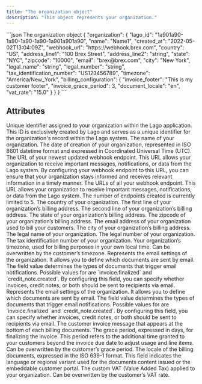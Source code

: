```yaml
---
title: "The organization object"
description: "This object represents your organization."
---
```


<RequestExample>
```json The organization object
{
  "organization": {
    "lago_id": "1a901a90-1a90-1a90-1a90-1a901a901a90",
    "name": "Name1",
    "created_at": "2022-05-02T13:04:09Z",
    "webhook_url": "https://webhook.brex.com",
    "country": "US",
    "address_line1": "100 Brex Street",
    "address_line2": "string",
    "state": "NYC",
    "zipcode": "10000",
    "email": "brex@brex.com",
    "city": "New York",
    "legal_name": "string",
    "legal_number": "string",
    "tax_identification_number": "US123456789",
    "timezone": "America/New_York",
    "billing_configuration": {
      "invoice_footer": "This is my customer footer",
      "invoice_grace_period": 3,
      "document_locale": "en",
      "vat_rate": "15.0"
    }
  }
}
```
</RequestExample>

## Attributes

<ResponseField name="organization" type="object">
  <Expandable title="object" defaultOpen="true">
    <ResponseField name="lago_id" type="string" required>
      Unique identifier assigned to your organization within the Lago application.
      This ID is exclusively created by Lago and serves as a unique identifier
      for the organization's record within the Lago system.
    </ResponseField>
    <ResponseField name="name" type="string" required>
      The name of your organization.
    </ResponseField>
    <ResponseField name="created_at" type="string" required>
      The date of creation of your organization, represented in ISO 8601 datetime format and expressed in 
      Coordinated Universal Time (UTC).
    </ResponseField>
    <ResponseField name="webhook_url" type="string">
      The URL of your newest updated webhook endpoint. This URL allows your organization to receive important messages, 
      notifications, or data from the Lago system. By configuring your webhook endpoint to this URL, you can ensure that your 
      organization stays informed and receives relevant information in a timely manner.
    </ResponseField>
    <ResponseField name="webhook_urls" type="array">
      The URLs of all your webhook endpoint. This URL allows your organization to receive important messages, 
      notifications, or data from the Lago system. The number of endpoints created is currently limited to 5.
    </ResponseField>
    <ResponseField name="country" type="string">
      The country of your organization.
    </ResponseField>
    <ResponseField name="address_line1" type="string">
      The first line of your organization’s billing address.
    </ResponseField>
    <ResponseField name="address_line2" type="string">
      The second line of your organization’s billing address.
    </ResponseField>
    <ResponseField name="state" type="string">
      The state of your organization’s billing address.
    </ResponseField>
    <ResponseField name="zipcode" type="string">
      The zipcode of your organization’s billing address.
    </ResponseField>
    <ResponseField name="email" type="string">
      The email address of your organization used to bill your customers.
    </ResponseField>
    <ResponseField name="city" type="string">
      The city of your organization’s billing address.
    </ResponseField>
    <ResponseField name="legal_name" type="string">
      The legal name of your organization.
    </ResponseField>
    <ResponseField name="legal_number" type="string">
      The legal number of your organization.
    </ResponseField>
    <ResponseField name="tax_identification_number" type="string">
      The tax identification number of your organization.
    </ResponseField>
    <ResponseField name="timezone" type="string">
      Your organization’s timezone, used for billing purposes in your own local time. 
      Can be overwritten by the customer’s timezone.
    </ResponseField>
    <ResponseField name="email_settings" type="array">
      Represents the email settings of the organization. It allows you to define which documents are sent by email. 
      The field value determines the types of documents that trigger email notifications. Possible values for are 
      `invoice.finalized` and `credit_note.created`. By configuring this field, you can specify whether invoices, credit notes, 
      or both should be sent to recipients via email.
    </ResponseField>
    <ResponseField name="email_settings" type="array">
      Represents the email settings of the organization. It allows you to define which documents are sent by email. 
      The field value determines the types of documents that trigger email notifications. Possible values for are 
      `invoice.finalized` and `credit_note.created`. By configuring this field, you can specify whether invoices, credit notes, 
      or both should be sent to recipients via email.
    </ResponseField>
    <ResponseField name="billing_configuration" type="object">
      <Expandable title="billing_configuration">
        <ResponseField name="invoice_footer" type="string">
          The customer invoice message that appears at the bottom of each billing documents.
        </ResponseField>
        <ResponseField name="invoice_grace_period" type="integer">
          The grace period, expressed in days, for finalizing the invoice. This period refers to the additional time granted 
          to your customers beyond the invoice due date to adjust usage and line items. Can be overwritten by the customer’s 
          grace period.
        </ResponseField>
        <ResponseField name="document_locale" type="string">
          The locale of the billing documents, expressed in the ISO 639-1 format. This field indicates the language 
          or regional variant used for the documents content issued or the embeddable customer portal.
        </ResponseField>
        <ResponseField name="vat_rate" type="float">
          The custom VAT (Value Added Tax) applied to your organization. Can be overwritten by the customer’s VAT rate.
        </ResponseField>
      </Expandable>
    </ResponseField>
  </Expandable>
</ResponseField>
